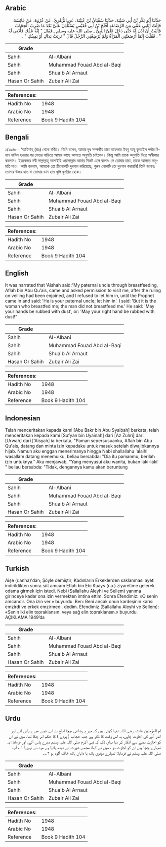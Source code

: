 ## Arabic


<div dir="rtl" lang="ar" style={{fontSize:'larger',backgroundColor:'#f8f9fa',padding:20}}>
حَدَّثَنَا أَبُو بَكْرِ بْنُ أَبِي شَيْبَةَ، حَدَّثَنَا سُفْيَانُ بْنُ عُيَيْنَةَ، عَنِ الزُّهْرِيِّ، عَنْ عُرْوَةَ، عَنْ عَائِشَةَ، قَالَتْ أَتَانِي عَمِّي مِنَ الرَّضَاعَةِ أَفْلَحُ بْنُ أَبِي قُعَيْسٍ يَسْتَأْذِنُ عَلَىَّ بَعْدَ مَا ضُرِبَ الْحِجَابُ فَأَبَيْتُ أَنْ آذَنَ لَهُ حَتَّى دَخَلَ عَلَىَّ النَّبِيُّ ـ صلى الله عليه وسلم ـ فَقَالَ ‏"‏ إِنَّهُ عَمُّكِ فَأْذَنِي لَهُ ‏"‏ ‏.‏ فَقُلْتُ إِنَّمَا أَرْضَعَتْنِي الْمَرْأَةُ وَلَمْ يُرْضِعْنِي الرَّجُلُ قَالَ ‏"‏ تَرِبَتْ يَدَاكِ أَوْ يَمِينُكِ ‏"‏ ‏.‏
</div>
<div style={{backgroundColor:'#f8f9fa',padding:20, marginBottom: 10}}><table> <thead> <tr> <th>Grade</th> <th></th> </tr> </thead> <tbody> <tr><td>Sahih</td><td>Al-Albani</td></tr><tr><td>Sahih</td><td>Muhammad Fouad Abd al-Baqi</td></tr><tr><td>Sahih</td><td>Shuaib Al Arnaut</td></tr><tr><td>Hasan Or Sahih</td><td>Zubair Ali Zai</td></tr></tbody></table><table> <thead> <tr> <th>References:</th> <th></th> </tr> </thead> <tbody><tr><td>Hadith No</td><td>1948</td></tr><tr><td>Arabic No</td><td>1948</td></tr><tr><td>Reference</td><td>Book 9 Hadith 104</td></tr></tbody></table></div>

## Bengali


<div dir="ltr" lang="bn" style={{fontSize:'larger',backgroundColor:'#f8f9fa',padding:20}}>
১/১৯৪৮। ‘আয়িশাহ্ (রাঃ) থেকে বর্ণিত। তিনি বলেন, আমার দুধ সম্পর্কীয় চাচা আফলাহ ইবনু আবূ কুআইস পর্দার বিধান নাযিল হওয়ার পর ভেতর বাড়িতে আমার কাছে আসতে অনুমতি চাইলেন। কিন্তু আমি তাকে অনুমতি দিতে অস্বীকার করলাম। ইত্যবসরে নবী সাল্লাল্লাহু আলাইহি ওয়াসাল্লাম আমার নিকট এসে বলেনঃ সে তোমার চাচা, তাকে আসতে অনুমতি দাও। আমি বললাম, আমাকে তো স্ত্রীলোকটি দুধপান করিয়েছে, পুরুষ লোকটি তো দুধপান করায়নি! তিনি বলেনঃ তোমার উভয় হাত বা তোমার ডান হাত ধুলি ধুসরিত হোক।
</div>
<div style={{backgroundColor:'#f8f9fa',padding:20, marginBottom: 10}}><table> <thead> <tr> <th>Grade</th> <th></th> </tr> </thead> <tbody> <tr><td>Sahih</td><td>Al-Albani</td></tr><tr><td>Sahih</td><td>Muhammad Fouad Abd al-Baqi</td></tr><tr><td>Sahih</td><td>Shuaib Al Arnaut</td></tr><tr><td>Hasan Or Sahih</td><td>Zubair Ali Zai</td></tr></tbody></table><table> <thead> <tr> <th>References:</th> <th></th> </tr> </thead> <tbody><tr><td>Hadith No</td><td>1948</td></tr><tr><td>Arabic No</td><td>1948</td></tr><tr><td>Reference</td><td>Book 9 Hadith 104</td></tr></tbody></table></div>

## English


<div dir="ltr" lang="en" style={{fontSize:'larger',backgroundColor:'#f8f9fa',padding:20}}>
It was narrated that 'Aishah said:“My paternal uncle through breastfeeding, Aflah bin Abu Qu'ais, came and asked permission to visit me, after the ruling on veiling had been enjoined, and I refused to let him in, until the Prophet came in and said: 'He is your paternal uncle; let him in.' I said: 'But it is the woman who breastfed me; the man did not breastfeed me.' He said: 'May your hands be rubbed with dust', or: 'May your right hand be rubbed with dust!”
</div>
<div style={{backgroundColor:'#f8f9fa',padding:20, marginBottom: 10}}><table> <thead> <tr> <th>Grade</th> <th></th> </tr> </thead> <tbody> <tr><td>Sahih</td><td>Al-Albani</td></tr><tr><td>Sahih</td><td>Muhammad Fouad Abd al-Baqi</td></tr><tr><td>Sahih</td><td>Shuaib Al Arnaut</td></tr><tr><td>Hasan Or Sahih</td><td>Zubair Ali Zai</td></tr></tbody></table><table> <thead> <tr> <th>References:</th> <th></th> </tr> </thead> <tbody><tr><td>Hadith No</td><td>1948</td></tr><tr><td>Arabic No</td><td>1948</td></tr><tr><td>Reference</td><td>Book 9 Hadith 104</td></tr></tbody></table></div>

## Indonesian


<div dir="ltr" lang="id" style={{fontSize:'larger',backgroundColor:'#f8f9fa',padding:20}}>
Telah menceritakan kepada kami [Abu Bakr bin Abu Syaibah] berkata, telah menceritakan kepada kami [Sufyan bin Uyainah] dari [Az Zuhri] dari [Urwah] dari ['Aisyah] ia berkata, "Paman sepersusuanku, Aflah bin Abu Qu'ais, datang dan minta izin kepadaku untuk masuk setelah diwajibkannya hijab. Namun aku enggan menerimanya hingga Nabi shallallahu 'alaihi wasallam datang menemuiku, beliau bersabda: "Dia itu pamanmu, berilah izin untuknya." Aku menjawab, "Yang menyusui aku wanita, bukan laki-laki! " beliau bersabda: "Tidak, dengannya kamu akan beruntung
</div>
<div style={{backgroundColor:'#f8f9fa',padding:20, marginBottom: 10}}><table> <thead> <tr> <th>Grade</th> <th></th> </tr> </thead> <tbody> <tr><td>Sahih</td><td>Al-Albani</td></tr><tr><td>Sahih</td><td>Muhammad Fouad Abd al-Baqi</td></tr><tr><td>Sahih</td><td>Shuaib Al Arnaut</td></tr><tr><td>Hasan Or Sahih</td><td>Zubair Ali Zai</td></tr></tbody></table><table> <thead> <tr> <th>References:</th> <th></th> </tr> </thead> <tbody><tr><td>Hadith No</td><td>1948</td></tr><tr><td>Arabic No</td><td>1948</td></tr><tr><td>Reference</td><td>Book 9 Hadith 104</td></tr></tbody></table></div>

## Turkish


<div dir="ltr" lang="tr" style={{fontSize:'larger',backgroundColor:'#f8f9fa',padding:20}}>
Aişe (r.anha)'dan; Şöyle demiştir; Kadınların Erkeklerden saklanması ayeti indirildikten sonra süt amcam Eflah bin Ebi Kuays (r.a.) ziyaretime gelerek odama girmek için istedi. Nebi (Sallallahu Aleyhi ve Sellem) yanıma girinceye kadar ona izin vermekten imtina ettim. Sonra Efendimiz: «O senin amcandır. Ona izin ver.» buyurdu. Ben: Beni ancak onun kardeşinin karısı emzirdi ve erkek emzirmedi. dedim. Efendimiz (Sallallahu Aleyhi ve Sellem): «Senin iki elin topraklansın. veya sağ elin topraklansın.» buyurdu. AÇIKLAMA 1949’da
</div>
<div style={{backgroundColor:'#f8f9fa',padding:20, marginBottom: 10}}><table> <thead> <tr> <th>Grade</th> <th></th> </tr> </thead> <tbody> <tr><td>Sahih</td><td>Al-Albani</td></tr><tr><td>Sahih</td><td>Muhammad Fouad Abd al-Baqi</td></tr><tr><td>Sahih</td><td>Shuaib Al Arnaut</td></tr><tr><td>Hasan Or Sahih</td><td>Zubair Ali Zai</td></tr></tbody></table><table> <thead> <tr> <th>References:</th> <th></th> </tr> </thead> <tbody><tr><td>Hadith No</td><td>1948</td></tr><tr><td>Arabic No</td><td>1948</td></tr><tr><td>Reference</td><td>Book 9 Hadith 104</td></tr></tbody></table></div>

## Urdu


<div dir="rtl" lang="ur" style={{fontSize:'larger',backgroundColor:'#f8f9fa',padding:20}}>
ام المؤمنین عائشہ رضی اللہ عنہا کہتی ہیں کہ میرے رضاعی چچا افلح بن ابی قیس میرے پاس آئے اور اندر آنے کی اجازت چاہی، یہ اس وقت کا ذکر ہے جب حجاب ( پردے ) کا حکم اتر چکا تھا، میں نے ان کو اجازت دینے سے انکار کر دیا یہاں تک کہ نبی اکرم صلی اللہ علیہ وسلم میرے پاس آئے، اور فرمایا: یہ تمہارے چچا ہیں ان کو اجازت دو ، میں نے کہا: مجھے عورت نے دودھ پلایا ہے مرد نے نہیں! ۱؎ آپ صلی اللہ علیہ وسلم نے فرمایا: تمہارے دونوں ہاتھ یا دایاں ہاتھ خاک آلود ہو ۲؎۔
</div>
<div style={{backgroundColor:'#f8f9fa',padding:20, marginBottom: 10}}><table> <thead> <tr> <th>Grade</th> <th></th> </tr> </thead> <tbody> <tr><td>Sahih</td><td>Al-Albani</td></tr><tr><td>Sahih</td><td>Muhammad Fouad Abd al-Baqi</td></tr><tr><td>Sahih</td><td>Shuaib Al Arnaut</td></tr><tr><td>Hasan Or Sahih</td><td>Zubair Ali Zai</td></tr></tbody></table><table> <thead> <tr> <th>References:</th> <th></th> </tr> </thead> <tbody><tr><td>Hadith No</td><td>1948</td></tr><tr><td>Arabic No</td><td>1948</td></tr><tr><td>Reference</td><td>Book 9 Hadith 104</td></tr></tbody></table></div>
